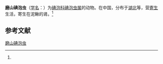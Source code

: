 {{Speciesbox
| name = 磨山碘泡虫
| status = 
| status_system = 
| image = 
| genus = Myxobolus
| species = moshanensis
| authority = (Chen, 1998)<ref name='id9522'>{{cite web| url =http://www.bioinfo.cn/db05/BjdwSpecies.php?action=view&id=9522| title =磨山碘泡虫| work =《中国动物物种编目数据库》| publisher =中国科学院微生物研究所| author =中国科学院动物研究所| accessdate =2009-04-16| deadurl =yes| archiveurl =https://web.archive.org/web/20160305021756/http://www.bioinfo.cn/db05/BjdwSpecies.php?action=view&id=9522| archivedate =2016-03-05}}</ref>
}}

'''磨山碘泡虫'''（[[学名|学名]]：{{lang|la|''Myxobolus moshanensis''}}）为[[碘泡科|碘泡科]][[碘泡虫属|碘泡虫属]]的动物。在中国，分布于[[湖北|湖北]]等，营[[寄生|寄生]]生活，寄生在泥鳅的肾。<ref name='id9522'/>

== 参考文献 ==
{{reflist}}

{{Wikispecies|Myxobolus moshanensis}}

[[Category:碘泡虫属|磨山碘泡虫]]


{{Cnidarian-stub}}